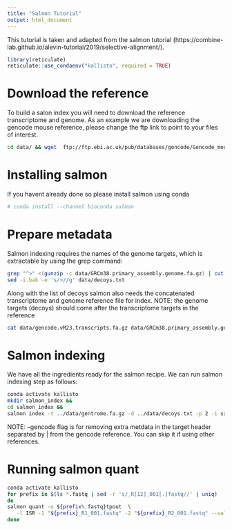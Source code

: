 ```yaml
---
title: "Salmon Tutorial"
output: html_document
---
```


This tutorial is taken and adapted from the salmon tutorial (https://combine-lab.github.io/alevin-tutorial/2019/selective-alignment/).

```r
library(reticulate)
reticulate::use_condaenv("kallisto", required = TRUE)
```


# Download the reference

To build a salon index you will need to download the reference transcriptome and genome. As an example we are downloading the gencode mouse reference, please change the ftp link to point to your files of interest.

```bash
cd data/ && wget  ftp://ftp.ebi.ac.uk/pub/databases/gencode/Gencode_mouse/release_M23/gencode.vM23.transcripts.fa.gz && wget ftp://ftp.ebi.ac.uk/pub/databases/gencode/Gencode_mouse/release_M23/GRCm38.primary_assembly.genome.fa.gz
```


# Installing salmon

If you havent already done so please install salmon using conda

```bash
# conda install --channel bioconda salmon
```

# Prepare metadata

Salmon indexing requires the names of the genome targets, which is extractable by using the grep command:

```bash
grep "^>" <(gunzip -c data/GRCm38.primary_assembly.genome.fa.gz) | cut -d " " -f 1 > data/decoys.txt
sed -i.bak -e 's/>//g' data/decoys.txt
```

Along with the list of decoys salmon also needs the concatenated transcriptome and genome reference file for index. NOTE: the genome targets (decoys) should come after the transcriptome targets in the reference

```bash
cat data/gencode.vM23.transcripts.fa.gz data/GRCm38.primary_assembly.genome.fa.gz > data/gentrome.fa.gz
```

# Salmon indexing

We have all the ingredients ready for the salmon recipe. We can run salmon indexing step as follows:

```bash
conda activate kallisto
mkdir salmon_index &&
cd salmon_index &&
salmon index -t ../data/gentrome.fa.gz -d ../data/decoys.txt -p 2 -i salmon_index --gencode
```

NOTE: --gencode flag is for removing extra metdata in the target header separated by | from the gencode reference. You can skip it if using other references.

# Running salmon quant


```bash
conda activate kallisto
for prefix in $(ls *.fastq | sed -r 's/_R[12]_001[.]fastq//' | uniq)
do
salmon quant -o ${prefix%.fastq}tpout  \
   -l ISR -1 "${prefix}_R1_001.fastq" -2 "${prefix}_R2_001.fastq" --validateMappings -o transcripts_quant
done
```

